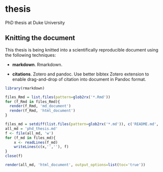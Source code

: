 thesis
======

PhD thesis at Duke University

## Knitting the document

This thesis is being knitted into a scientifically reproducible document using the following techniques:

- **markdown**. Rmarkdown.

- **citations**. Zotero and pandoc. Use better bibtex Zotero extension to enable drag-and-drop of citation into document in Pandoc format.

```r
library(rmarkdown)

files_Rmd = list.files(pattern=glob2rx('*.Rmd'))
for (f_Rmd in files_Rmd){
  render(f_Rmd, 'md_document')
  render(f_Rmd, 'html_document')
}

files_md = setdiff(list.files(pattern=glob2rx('*.md')), c('README.md', 'phd_thesis.md'))
all_md = 'phd_thesis.md'
f <- file(all_md, 'w') 
for (f_md in files_md){ 
    x <- readLines(f_md) 
    writeLines(c(x,'',''), f)
} 
close(f)

render(all_md, 'html_document', output_options=list(toc='true'))
```

